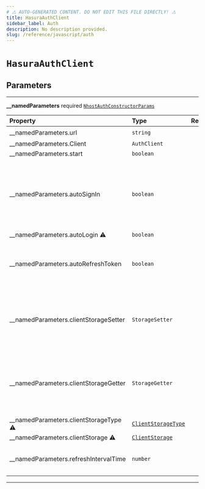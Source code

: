 ```yaml
---
# ⚠️ AUTO-GENERATED CONTENT. DO NOT EDIT THIS FILE DIRECTLY! ⚠️
title: HasuraAuthClient
sidebar_label: Auth
description: No description provided.
slug: /reference/javascript/auth
---
```


# `HasuraAuthClient`

## Parameters

---

**<span className="parameter-name">\_\_namedParameters</span>** <span className="optional-status">required</span> [`NhostAuthConstructorParams`](/reference/docgen/javascript/auth/types/nhost-auth-constructor-params)

| Property                                                                                                                                                                                                                                          | Type                                                                               | Required | Notes                                                                                                             |
| :------------------------------------------------------------------------------------------------------------------------------------------------------------------------------------------------------------------------------------------------ | :--------------------------------------------------------------------------------- | :------: | :---------------------------------------------------------------------------------------------------------------- |
| <span className="parameter-name"><span className="light-grey">\_\_namedParameters.</span>url</span>                                                                                                                                               | `string`                                                                           |    ✔️    |                                                                                                                   |
| <span className="parameter-name"><span className="light-grey">\_\_namedParameters.</span>Client</span>                                                                                                                                            | `AuthClient`                                                                       |          |                                                                                                                   |
| <span className="parameter-name"><span className="light-grey">\_\_namedParameters.</span>start</span>                                                                                                                                             | `boolean`                                                                          |          |                                                                                                                   |
| <span className="parameter-name"><span className="light-grey">\_\_namedParameters.</span>autoSignIn</span>                                                                                                                                        | `boolean`                                                                          |          | When set to true, will parse the url on startup to check if it contains a refresh token to start the session with |
| <span className="parameter-name deprecated"><span className="light-grey">\_\_namedParameters.</span>autoLogin</span> <span className="deprecation-sign" title="use autoSignIn instead">⚠️</span>                                                  | `boolean`                                                                          |          |                                                                                                                   |
| <span className="parameter-name"><span className="light-grey">\_\_namedParameters.</span>autoRefreshToken</span>                                                                                                                                  | `boolean`                                                                          |          | When set to true, will automatically refresh token before it expires                                              |
| <span className="parameter-name"><span className="light-grey">\_\_namedParameters.</span>clientStorageSetter</span>                                                                                                                               | `StorageSetter`                                                                    |          | Define a way to set information about the refresh token and its exipration date                                   |
| <span className="parameter-name"><span className="light-grey">\_\_namedParameters.</span>clientStorageGetter</span>                                                                                                                               | `StorageGetter`                                                                    |          | Define a way to get information about the refresh token and its exipration date                                   |
| <span className="parameter-name deprecated"><span className="light-grey">\_\_namedParameters.</span>clientStorageType</span> <span className="deprecation-sign" title="Use clientStorageGetter and clientStorageSetter options instead">⚠️</span> | [`ClientStorageType`](/reference/docgen/javascript/auth/types/client-storage-type) |          |                                                                                                                   |
| <span className="parameter-name deprecated"><span className="light-grey">\_\_namedParameters.</span>clientStorage</span> <span className="deprecation-sign" title="Use clientStorageGetter and clientStorageSetter options instead">⚠️</span>     | [`ClientStorage`](/reference/docgen/javascript/auth/types/client-storage)          |          |                                                                                                                   |
| <span className="parameter-name"><span className="light-grey">\_\_namedParameters.</span>refreshIntervalTime</span>                                                                                                                               | `number`                                                                           |          | Time interval until token refreshes, in seconds                                                                   |

---

